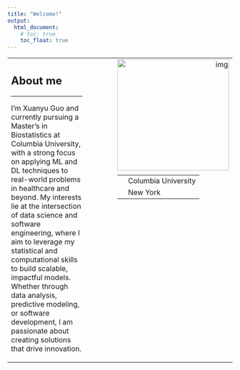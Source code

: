 ```yaml
---
title: "Welcome!"
output: 
  html_document:
    # toc: true
    toc_float: true
---
```



<table width="100%">
  <tr>
    <td width="70%" valign="top">
    <h2>About me</h2>
    <hr>
      <p style="font-size: 16px;">I'm Xuanyu Guo and currently pursuing a Master's in Biostatistics at Columbia University, with a strong focus on applying ML and DL techniques to real-world problems in healthcare and beyond. My interests lie at the intersection of data science and software engineering, where I aim to leverage my statistical and computational skills to build scalable, impactful models. Whether through data analysis, predictive modeling, or software development, I am passionate about creating solutions that drive innovation.</p>

    <td width="30%" valign="top" align="right" style="padding-left: 70px;">
      <img src="image/img1.jpeg" alt="img" width="250px"/>
      <table align="left" style="margin-top: 10px;">
        <tr>
          <td style="padding-right: 8px;"><i class="fas fa-university"></i></td>
          <td>Columbia University</td>
        </tr>
        <tr>
          <td style="padding-right: 8px;"><i class="fas fa-map-marker-alt"></i></td>
          <td>New York</td>
        </tr>
      </table>
    </td>
  </tr>
</table>


